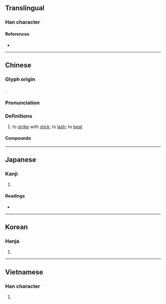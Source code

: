 {{also|搥}}
{{character info/new}}
==Translingual==

===Han character===
{{Han char|rn=64|rad=手|as=08|sn=11|four=52014|canj=QHJM|ids=⿰扌垂}}

====References====
* {{Han ref|kx=0435.230|dkj=12215|dj=0785.070|hdz=31897.130|uh=6376|ud=25462|bh=B4A8|bd=46248}}

----

==Chinese==
{{zh-forms|alt=搥}}

===Glyph origin===
{{Han etym}}
{{Han compound|手|垂|ls=psc|c1=s|c2=p|t1=hand}}.

===Pronunciation===
{{zh-pron
|m=chuí
|c=ceoi4
|h=pfs=chhùi
|mn=tûi/qz,xm,zz:thûi
|mc=y
|oc=y
|cat=v
}}

===Definitions===
{{zh-hanzi}}

# to [[strike]] with [[stick]]; to [[lash]]; to [[beat]]

====Compounds====
{{zh-der|倒枕捶床|打枕捶床|捶丸|捶子|捶床拍枕|捶床搗枕|捶打|捶拊|捶撻|捶楚|捶檯拍凳|捶背|捶胸|捶胸跌腳|捶胸跌足|捶胸頓腳|捶胸頓足|捶腰|搔耳捶胸|泣血捶膺|鑪捶|頓足捶胸}}

----

==Japanese==

===Kanji===
{{ja-kanji|grade=|rs=手08}}

# {{defn|lang=ja|sort=手08}}

====Readings====
* {{ja-readings
|goon=すい
|kanon=すい
|kun=むちう-つ, うつ, つく
}}

----

==Korean==

===Hanja===
{{ko-hanja|hangeul=추|eumhun=|rv=chu|mr=ch'u|y=chwu}}

# {{defn|lang=ko|sort=手08}}

----

==Vietnamese==

===Han character===
{{vi-hantu|[[chúi]], [[chúy]], [[chuỳ]], [[dồi]], [[thuỳ]], [[truỳ]]|rs=手08}}

# {{defn|lang=vi|sort=手08}}